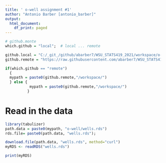 ```yaml
---
title: ' o-well assignment #1'
author: "Antonio Barber [antonio_barber]"
output:
  html_document:
    df_print: paged
---
```

<style type="text/css">
.main-container {
  max-width: 1800px;
  margin-left: auto;
  margin-right: auto;
}
</style>
```r
# github.monte
which.github = "local";  # local ... remote 

github.local = "C:/_git_/github/abarber7/WSU_STATS419_2021/workspace/o-well";
github.remote = "https://raw.githubusercontent.com/abarber7/WSU_STATS419_2021/main";

if(which.github == "remote")
  {
  mypath = paste0(github.remote,"/workspace/")
  } else {
           mypath = paste0(github.remote,"/workspace/")
          }
```

# Read in the data
```r
library(tabulizer)
path.data = paste0(mypath, "o-well/wells.rds")
rds.file= paste0(path.data, "wells.rds");

download.file(path.data, "wells.rds", method="curl")
myRDS <- readRDS("wells.rds")

print(myRDS)




```
